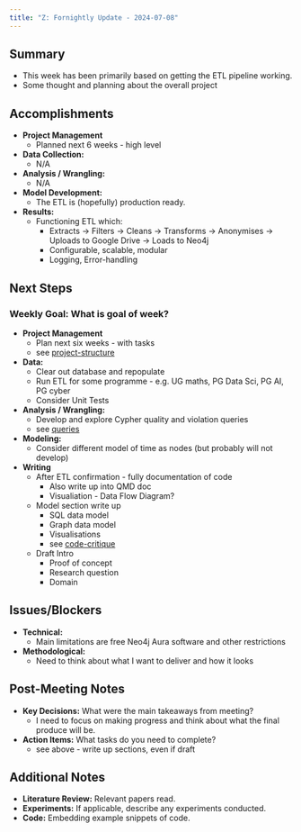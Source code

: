 ```yaml
---
title: "Z: Fornightly Update - 2024-07-08"
---
```


## Summary

* This week has been primarily based on getting the ETL pipeline working. 
* Some thought and planning about the overall project

## Accomplishments

* **Project Management** 
  * Planned next 6 weeks - high level
* **Data Collection:** 
  * N/A
* **Analysis / Wrangling:** 
  * N/A
* **Model Development:** 
  * The ETL is (hopefully) production ready.
* **Results:** 
  * Functioning ETL which: 
    * Extracts -> Filters -> Cleans -> Transforms -> Anonymises -> Uploads to Google Drive -> Loads to Neo4j
    * Configurable, scalable, modular
    * Logging, Error-handling

## Next Steps

### Weekly Goal: What is goal of week?

- **Project Management** 
  - Plan next six weeks - with tasks
  - see [project-structure](../docs/notes/project-structure.ipynb)
* **Data:** 
  * Clear out database and repopulate
  * Run ETL for some programme - e.g. UG maths, PG Data Sci, PG AI, PG cyber
  * Consider Unit Tests
* **Analysis / Wrangling:** 
  * Develop and explore Cypher quality and violation queries
  * see [queries](../docs/notes/queries.ipynb)
* **Modeling:** 
  * Consider different model of time as nodes (but probably will not develop)
* **Writing**
  * After ETL confirmation - fully documentation of code 
    * Also write up into QMD doc
    * Visualiation - Data Flow Diagram?
  * Model section write up
    * SQL data model
    * Graph data model
    * Visualisations
    * see [code-critique](../docs/notes/code-critique.ipynb)
  * Draft Intro
    * Proof of concept
    * Research question
    * Domain


## Issues/Blockers

* **Technical:** 
  * Main limitations are free Neo4j Aura software and other restrictions
* **Methodological:**
  * Need to think about what I want to deliver and how it looks


## Post-Meeting Notes

* **Key Decisions:** What were the main takeaways from meeting?
  * I need to focus on making progress and think about what the final produce will be.
* **Action Items:** What tasks do you need to complete?
  * see above - write up sections, even if draft

## Additional Notes

* **Literature Review:**  Relevant papers read.
* **Experiments:** If applicable, describe any experiments conducted.
* **Code:** Embedding example snippets of code.

